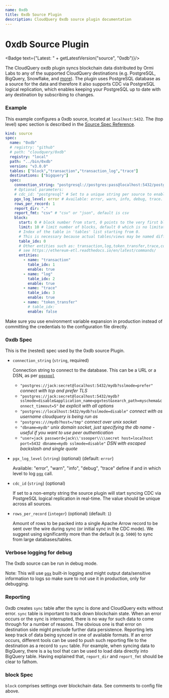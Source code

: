 ```yaml
---
name: 0xdb
title: 0xdb Source Plugin
description: CloudQuery 0xdb source plugin documentation
---
```

# 0xdb Source Plugin


<Badge text={"Latest: " + getLatestVersion("source", "0xdb")}/>

The CloudQuery oxdb plugin syncs blockchain data distributed by Ormi Labs to any of the supported CloudQuery destinations (e.g. PostgreSQL, BigQuery, Snowflake, and [more](/docs/plugins/destinations/overview)).
The plugin uses PostgreSQL database as a source for the data and therefore it also supports CDC via PostgreSQL logical replication, which enables keeping your PostgreSQL up to date with any destination by subscribing to changes.

### Example

This example configures a 0xdb source, located at `localhost:5432`. The (top level) spec section is described in the [Source Spec Reference](/docs/reference/source-spec).

```yaml copy
kind: source
spec:
  name: "0xdb"
  # registry: "github"
  # path: "cloudquery/0xdb"
  registry: "local"
  path: "../bin/0xdb"
  version: "v3.0.0"
  tables: ["block","transaction","transaction_log","trace"]
  destinations: ["bigquery"]
  spec:
    connection_string: "postgresql://postgres:pass@localhost:5432/postgres?sslmode=disable&pool_min_conns=4"
    # Optional parameters:
    # cdc_id: "postgresql" # Set to a unique string per source to enable Change Data Capture mode (logical replication, or CDC)
    pgx_log_level: error # Available: error, warn, info, debug, trace. Default: "error"
    rows_per_record: 1
    report_dir: "."
    report_fmt: "csv" # "csv" or "json", default is csv
    block:
      start: 0 # block number from start, 0 points to the very first block
      limit: 10 # limit number of blocks, default 0 which is no limitation at all
      # Index of the table in 'tables' list starting from 0.
      # This is necessary because actual tables/views may be named differently.
      table_idx: 0
      # Other entities such as: transaction,log,token_transfer,trace,contract,token
      # see https://ethereum-etl.readthedocs.io/en/latest/commands/
      entities:
        - name: "transaction"
          table_idx: 1
          enable: true
        - name: "log"
          table_idx: 2
          enable: true
        - name: "trace"
          table_idx: 3
          enable: true
        - name: "token_transfer"
          # table_idx:
          enable: false
```

<Callout type="info">
Make sure you use environment variable expansion in production instead of committing the credentials to the configuration file directly.
</Callout>

### 0xdb Spec

This is the (nested) spec used by the 0xdb source Plugin.

- `connection_string` (`string`, required)

  Connection string to connect to the database. This can be a URL or a DSN, as per [`pgxpool`](https://pkg.go.dev/github.com/jackc/pgx/v4/pgxpool#ParseConfig)

  - `"postgres://jack:secret@localhost:5432/mydb?sslmode=prefer"` _connect with tcp and prefer TLS_
  - `"postgres://jack:secret@localhost:5432/mydb?sslmode=disable&application_name=pgxtest&search_path=myschema&connect_timeout=5"` _be explicit with all options_
  - `"postgres://localhost:5432/mydb?sslmode=disable"` _connect with os username cloudquery is being run as_
  - `"postgres:///mydb?host=/tmp"` _connect over unix socket_
  - `"dbname=mydb"` _unix domain socket, just specifying the db name - useful if you want to use peer authentication_
  - `"user=jack password=jack\\'ssooper\\\\secret host=localhost port=5432 dbname=mydb sslmode=disable"` _DSN with escaped backslash and single quote_

- `pgx_log_level` (`string`) (optional) (default: `error`)

  Available: "error", "warn", "info", "debug", "trace"
  define if and in which level to log [`pgx`](https://github.com/jackc/pgx) call.

- `cdc_id` (`string`) (optional)

  If set to a non-empty string the source plugin will start syncing CDC via PostgreSQL logical replication in real-time.
  The value should be unique across all sources.

- `rows_per_record` (`integer`) (optional) (default: `1`)

  Amount of rows to be packed into a single Apache Arrow record to be sent over the wire during sync (or initial sync in the CDC mode).
  We suggest using significantly more than the default (e.g. `5000`) to sync from large databases/tables.

### Verbose logging for debug

The 0xdb source can be run in debug mode.

Note: This will use [`pgx`](https://github.com/jackc/pgx) built-in logging and might output data/sensitive information to logs so make sure to not use it in production, only for debugging.

### Reporting

0xdb creates `sync` table after the sync is done and CloudQuery exits without error. `sync` table is important to track down blockchain state. When an error occurs or the sync is interrupted, there is no way for such data to come through for a number of reasons. The obvious one is that error on destination side might preclude further data persistence. Reporting lets keep track of data being synced in one of available formats. If an error occurs, different tools can be used to push such reporting file to the destination as a record to `sync` table. For example, when syncing data to BigQuery, there is a `bq` tool that can be used to load data directly into BigQuery table. Having explained that, `report_dir` and `report_fmt` should be clear to fathom.

### block Spec

`block` comprises settings over blockchain data. See comments to config file above.
